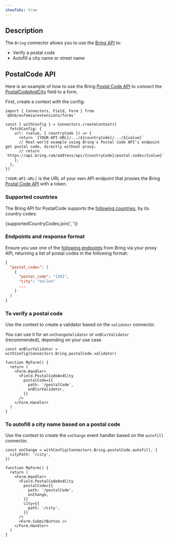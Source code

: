 ```yaml
---
showTabs: true
---
```



## Description

The `Bring` connector allows you to use the [Bring API](https://developer.bring.com/api/) to:

- Verify a postal code
- Autofill a city name or street name

## PostalCode API

Here is an example of how to use the Bring [Postal Code API](https://developer.bring.com/api/postal-code/) to connect the [PostalCodeAndCity](/uilib/extensions/forms/feature-fields/PostalCodeAndCity/) field to a form.

First, create a context with the config:

```tsx
import { Connectors, Field, Form } from '@dnb/eufemia/extensions/forms'

const { withConfig } = Connectors.createContext({
  fetchConfig: {
    url: (value, { countryCode }) => {
      return `[YOUR-API-URL]/.../${countryCode}/.../${value}`
      // Real-world example using Bring's Postal Code API's endpoint get postal code, directly without proxy:
      // return `https://api.bring.com/address/api/{countryCode}/postal-codes/{value}`
    },
  },
})
```

`[YOUR-API-URL]` is the URL of your own API endpoint that proxies the Bring [Postal Code API](https://developer.bring.com/api/postal-code/) with a token.

### Supported countries

The Bring API for PostalCode supports the [following countries](https://developer.bring.com/api/postal-code/#supported-countries), by its country codes:

{supportedCountryCodes.join(', ')}

### Endpoints and response format

Ensure you use one of the [following endpoints](https://developer.bring.com/api/postal-code/#endpoints) from Bring via your proxy API, returning a list of postal codes in the following format:

```json
{
  "postal_codes": [
    {
      "postal_code": "1391",
      "city": "Vollen"
      ...
    }
  ]
}
```

### To verify a postal code

Use the context to create a validator based on the `validator` connector.

You can use it for an `onChangeValidator` or `onBlurValidator` (recommended), depending on your use case.

```tsx
const onBlurValidator = withConfig(Connectors.Bring.postalCode.validator)

function MyForm() {
  return (
    <Form.Handler>
      <Field.PostalCodeAndCity
        postalCode={{
          path: '/postalCode',
          onBlurValidator,
        }}
      />
    </Form.Handler>
  )
}
```

### To autofill a city name based on a postal code

Use the context to create the `onChange` event handler based on the `autofill` connector.

```tsx
const onChange = withConfig(Connectors.Bring.postalCode.autofill, {
  cityPath: '/city',
})

function MyForm() {
  return (
    <Form.Handler>
      <Field.PostalCodeAndCity
        postalCode={{
          path: '/postalCode',
          onChange,
        }}
        city={{
          path: '/city',
        }}
      />
      <Form.SubmitButton />
    </Form.Handler>
  )
}
```
